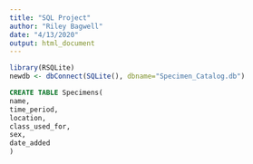 ```yaml
---
title: "SQL Project"
author: "Riley Bagwell"
date: "4/13/2020"
output: html_document
---
```


```r
library(RSQLite)
newdb <- dbConnect(SQLite(), dbname="Specimen_Catalog.db")
```

```sql
CREATE TABLE Specimens(
name,
time_period,
location,
class_used_for,
sex,
date_added
)
```


